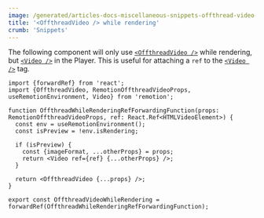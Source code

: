 ```yaml
---
image: /generated/articles-docs-miscellaneous-snippets-offthread-video-while-rendering.png
title: '<OffthreadVideo /> while rendering'
crumb: 'Snippets'
---
```


The following component will only use [`<OffthreadVideo />`](/docs/offthreadvideo) while rendering, but [`<Video />`](/docs/video) in the Player.
This is useful for attaching a `ref` to the [`<Video />`](/docs/video) tag.

```tsx twoslash
import {forwardRef} from 'react';
import {OffthreadVideo, RemotionOffthreadVideoProps, useRemotionEnvironment, Video} from 'remotion';

function OffthreadWhileRenderingRefForwardingFunction(props: RemotionOffthreadVideoProps, ref: React.Ref<HTMLVideoElement>) {
  const env = useRemotionEnvironment();
  const isPreview = !env.isRendering;

  if (isPreview) {
    const {imageFormat, ...otherProps} = props;
    return <Video ref={ref} {...otherProps} />;
  }

  return <OffthreadVideo {...props} />;
}

export const OffthreadVideoWhileRendering = forwardRef(OffthreadWhileRenderingRefForwardingFunction);
```
